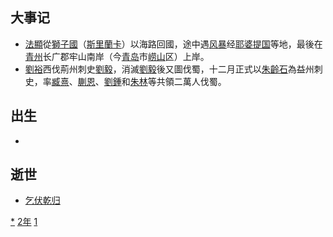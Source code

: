 {{yearTOC|412|东晋'''[[义熙_(晋安帝)|义熙]]八年'''；后秦'''[[弘始|弘始]]十四年'''；北魏'''[[永兴_(北魏明元帝)|永兴]]四年'''；北凉'''[[永安_(沮渠蒙逊)|永安]]十二年'''，'''[[玄始|玄始]]元年'''；西涼'''[[建初_(李暠)|建初]]八年'''；北燕'''[[太平_(冯跋)|太平]]四年'''；夏國'''[[龍昇|龍昇]]六年'''；南凉'''[[嘉平_(秃发傉檀)|嘉平]]五年'''；西秦'''[[更始_(乞伏乾歸)|更始]]四年'''，'''[[永康_(乞伏熾磐)|永康]]元年'''}}

== 大事记 ==
*[[法顯|法顯]]從[[獅子國|獅子國]]（[[斯里蘭卡|斯里蘭卡]]）以海路回國，途中遇[[风暴|风暴]]经[[葉調|耶婆提国]]等地，最後在[[青州|青州]]长广郡牢山南岸（今[[青岛|青岛]]市[[崂山|崂山]]区）上岸。
*[[劉裕|劉裕]]西伐荊州刺史[[劉毅_(東晉)|劉毅]]，消滅[[劉毅|劉毅]]後又圖伐蜀，十二月正式以[[朱齡石|朱齡石]]為益州刺史，率[[臧熹|臧熹]]、[[蒯恩|蒯恩]]、[[劉鍾|劉鍾]]和[[朱林|朱林]]等共領二萬人伐蜀。

== 出生 ==
*

== 逝世 ==
{{Wikisource year mention}}
*[[乞伏乾归|乞伏乾归]]

[[Category:412年|*]]
[[Category:410年代|2年]]
[[Category:5世纪各年|1]]